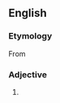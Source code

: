 {{also|counterproductive}}

==English==

===Etymology===
From {{prefix|en|counter|productive}}

===Adjective===
{{en-adj}}

# {{alternative spelling of|counterproductive|lang=en}}